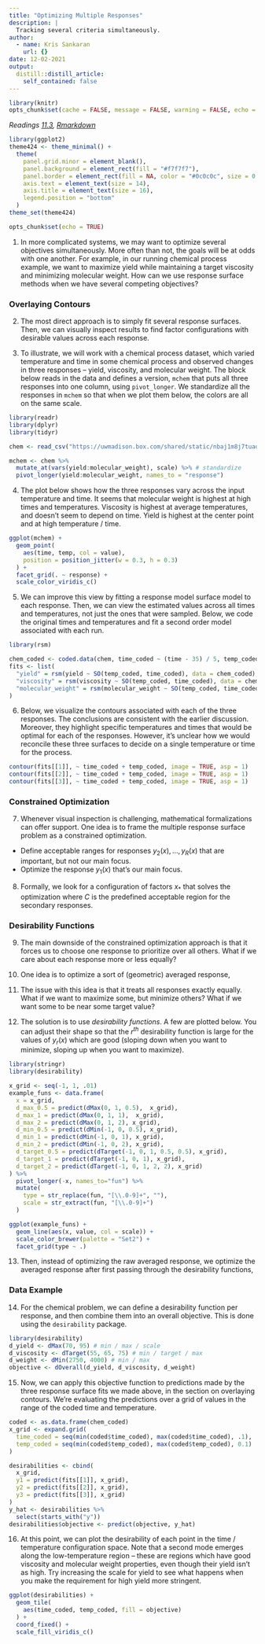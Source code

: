 ```yaml
---
title: "Optimizing Multiple Responses"
description: |
  Tracking several criteria simultaneously.
author:
  - name: Kris Sankaran
    url: {}
date: 12-02-2021
output:
  distill::distill_article:
    self_contained: false
---
```


```r
library(knitr)
opts_chunk$set(cache = FALSE, message = FALSE, warning = FALSE, echo = FALSE, fig.align = "center")
```

_Readings [11.3](https://www.wiley.com/en-us/Design+and+Analysis+of+Experiments%2C+10th+Edition-p-9781119492443#content-section), [Rmarkdown](https://github.com/krisrs1128/stat424_f21/blob/main/_posts/2021-08-17-week12-2/week12-2.Rmd)_

```r
library(ggplot2)
theme424 <- theme_minimal() + 
  theme(
    panel.grid.minor = element_blank(),
    panel.background = element_rect(fill = "#f7f7f7"),
    panel.border = element_rect(fill = NA, color = "#0c0c0c", size = 0.6),
    axis.text = element_text(size = 14),
    axis.title = element_text(size = 16),
    legend.position = "bottom"
  )
theme_set(theme424)
```

```r
opts_chunk$set(echo = TRUE)
```

1. In more complicated systems, we may want to optimize several objectives
simultaneously. More often than not, the goals will be at odds with one another.
For example, in our running chemical process example, we want to maximize yield
while maintaining a target viscosity and minimizing molecular weight. How can we
use response surface methods when we have several competing objectives?

### Overlaying Contours

2. The most direct approach is to simply fit several response surfaces. Then, we can visually inspect results to find factor configurations with desirable values across each response.

3. To illustrate, we will work with a chemical process dataset, which varied
temperature and time in some chemical process and observed changes in three
responses -- yield, viscosity, and molecular weight. The block below reads in
the data and defines a version, `mchem` that puts all three responses into one
column, using `pivot_longer`. We standardize all the responses in `mchem` so
that when we plot them below, the colors are all on the same scale.

```r
library(readr)
library(dplyr)
library(tidyr)

chem <- read_csv("https://uwmadison.box.com/shared/static/nbaj1m8j7tuaqmznjlrsgbzyhp9k61i8.csv")

mchem <- chem %>%
  mutate_at(vars(yield:molecular_weight), scale) %>% # standardize
  pivot_longer(yield:molecular_weight, names_to = "response")
```
4. The plot below shows how the three responses vary across the input
temperature and time. It seems that molecular weight is highest at high times
and temperatures. Viscosity is highest at average temperatures, and doesn't seem
to depend on time. Yield is highest at the center point and at high temperature
/ time.

```r
ggplot(mchem) +
  geom_point(
    aes(time, temp, col = value),
    position = position_jitter(w = 0.3, h = 0.3)
  ) +
  facet_grid(. ~ response) +
  scale_color_viridis_c()
```

5. We can improve this view by fitting a response model surface model to each
response. Then, we can view the estimated values across all times and
temperatures, not just the ones that were sampled. Below, we code the original
times and temperatures and fit a second order model associated with each run.

```r
library(rsm)

chem_coded <- coded.data(chem, time_coded ~ (time - 35) / 5, temp_coded ~ (temp - 155) / 5)
fits <- list(
  "yield" = rsm(yield ~ SO(temp_coded, time_coded), data = chem_coded),
  "viscosity" = rsm(viscosity ~ SO(temp_coded, time_coded), data = chem_coded),
  "molecular_weight" = rsm(molecular_weight ~ SO(temp_coded, time_coded), data = chem_coded)
)
```

6. Below, we visualize the contours associated with each of the three responses.
The conclusions are consistent with the earlier discussion. Moreover, they
highlight specific temperatures and times that would be optimal for each of the
responses. However, it's unclear how we would reconcile these three surfaces to
decide on a single temperature or time for the process.

```r
contour(fits[[1]], ~ time_coded + temp_coded, image = TRUE, asp = 1)
contour(fits[[2]], ~ time_coded + temp_coded, image = TRUE, asp = 1)
contour(fits[[3]], ~ time_coded + temp_coded, image = TRUE, asp = 1)
```


### Constrained Optimization

7. Whenever visual inspection is challenging, mathematical formalizations can
offer support. One idea is to frame the multiple response surface problem as a
constrained optimization.
  * Define acceptable ranges for responses  $y_{2}\left(x\right), \dots,
  y_{R}\left(x\right)$ that are important, but not our main focus.
  * Optimize the response $y_{1}\left(x\right)$ that’s our main focus.

8. Formally, we look for a configuration of factors $x_{\ast}$ that solves the
optimization
\begin{align*}
\underset{x}{\text{maximize}}\medspace &y_{1}\left(x\right) \\
\text{subject to }\medspace &\left(y_{2}\left(x\right), \dots, y_{R}\left(x\right)\right) \in \mathcal{C}
\end{align*}
where $C$ is the predefined acceptable region for the secondary responses.

### Desirability Functions

9. The main downside of the constrained optimization approach is that it forces
us to choose one response to prioritize over all others. What if we care about
each response more or less equally?

10. One idea is to optimize a sort of (geometric) averaged response,
\begin{align*}
\underset{x}{\text{maximize}}\medspace \left[\prod_{r = 1}^{R} y_{r}\left(x\right)\right]^{\frac{1}{R}}
\end{align*}

11. The issue with this idea is that it treats all responses exactly equally.
What if we want to maximize some, but minimize others? What if we want some to
be near some target value?

12. The solution is to use _desirability functions_. A few are plotted below. You
can adjust their shape so that the $r^{th}$ desirability function is large for
the values of $y_{r}\left(x\right)$ which are good (sloping down when you want
to minimize, sloping up when you want to maximize).

```r
library(stringr)
library(desirability)

x_grid <- seq(-1, 1, .01)
example_funs <- data.frame(
  x = x_grid,
  d_max_0.5 = predict(dMax(0, 1, 0.5),  x_grid),
  d_max_1 = predict(dMax(0, 1, 1),  x_grid),
  d_max_2 = predict(dMax(0, 1, 2), x_grid),
  d_min_0.5 = predict(dMin(-1, 0, 0.5), x_grid),
  d_min_1 = predict(dMin(-1, 0, 1), x_grid),
  d_min_2 = predict(dMin(-1, 0, 2), x_grid),
  d_target_0.5 = predict(dTarget(-1, 0, 1, 0.5, 0.5), x_grid),
  d_target_1 = predict(dTarget(-1, 0, 1), x_grid),
  d_target_2 = predict(dTarget(-1, 0, 1, 2, 2), x_grid)
) %>%
  pivot_longer(-x, names_to="fun") %>%
  mutate(
    type = str_replace(fun, "[\\.0-9]+", ""),
    scale = str_extract(fun, "[\\.0-9]+")
  )
```


```r
ggplot(example_funs) +
  geom_line(aes(x, value, col = scale)) +
  scale_color_brewer(palette = "Set2") +
  facet_grid(type ~ .)
```

13. Then, instead of optimizing the raw averaged response, we optimize the
averaged response after first passing through the desirability functions,
\begin{align*}
\underset{x}{\text{maximize}} \medspace \left[\prod_{r = 1}^{R} d_{r}\left(y_{r}\left(x\right)\right)\right]^{\frac{1}{R}}
\end{align*}

### Data Example

14. For the chemical problem, we can define a desirability function per
response, and then combine them into an overall objective. This is done using
the `desirability` package.

```r
library(desirability)
d_yield <- dMax(70, 95) # min / max / scale
d_viscosity <- dTarget(55, 65, 75) # min / target / max
d_weight <- dMin(2750, 4000) # min / max
objective <- dOverall(d_yield, d_viscosity, d_weight)
```

15. Now, we can apply this objective function to predictions made by the three
response surface fits we made above, in the section on overlaying contours.
We're evaluating the predictions over a grid of values in the range of the coded
time and temperature.

```r
coded <- as.data.frame(chem_coded)
x_grid <- expand.grid(
  time_coded = seq(min(coded$time_coded), max(coded$time_coded), .1),
  temp_coded = seq(min(coded$temp_coded), max(coded$temp_coded), 0.1)
)
```

```r
desirabilities <- cbind(
  x_grid,
  y1 = predict(fits[[1]], x_grid),
  y2 = predict(fits[[2]], x_grid),
  y3 = predict(fits[[3]], x_grid)
)
y_hat <- desirabilities %>% 
  select(starts_with("y"))
desirabilities$objective <- predict(objective, y_hat)
```

16. At this point, we can plot the desirability of each point in the time /
temperature configuration space. Note that a second mode emerges along the
low-temperature region -- these are regions which have good viscosity and
molecular weight properties, even though their yield isn't as high. Try
increasing the scale for yield to see what happens when you make the requirement
for high yield more stringent.

```r
ggplot(desirabilities) +
  geom_tile(
    aes(time_coded, temp_coded, fill = objective)
  ) +
  coord_fixed() +
  scale_fill_viridis_c()
```
